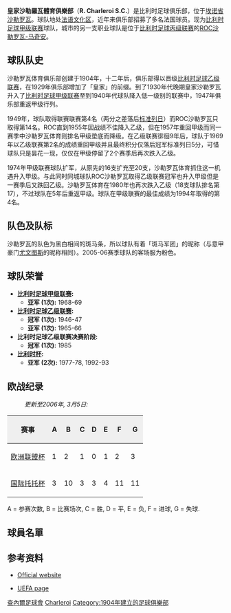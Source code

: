 {{noteTA
|G1=football
|1=zh-hans:沙勒罗瓦;zh-hant:沙勒羅瓦;zh-hk:查內爾;zh-tw:夏雷若}}
{{Football club infobox
| clubname   = 查內爾
| fullname   = 皇家沙勒羅瓦體育俱樂部
| image      = [[File:Charleroi.gif|150px]]
| nickname   = ''Les Zèbres'' (斑马军团), <br>''Les Carolos''
| founded    = 1904年1月1日 (创建)<br>1907年11月24日(注册)
| ground     = [[沙勒罗瓦球场|沙勒罗瓦球场]],<br>[[沙勒罗瓦|沙勒罗瓦]]
| capacity   = 22,000
| chairman   = Abbas Bayat
| manager    = Jacky Matthijssen
| league     = [[比利時甲組聯賽A|比利時甲組聯賽A]]
| season     = 2021–22
| position   = 比甲，第 7 位
| pattern_la1=|pattern_b1=_blackstripes|pattern_ra1=
| leftarm1=FFFFFF|body1=FFFFFF|rightarm1=FFFFFF|shorts1=000000|socks1=000000
| pattern_la2=|pattern_b2=_treze|pattern_ra2=
| leftarm2=FFFFFF|body2=FFFFFF|rightarm2=FFFFFF|shorts2=FFFFFF|socks2=FFFFFF
}}

'''皇家沙勒羅瓦體育俱樂部'''（'''R. Charleroi S.C.'''）是比利时足球俱乐部，位于[[埃诺省|埃诺省]][[沙勒罗瓦|沙勒罗瓦]]。球队地处[[法语文化区|法语文化区]]，近年来俱乐部招募了多名法国球员。现为[[比利时足球甲级联赛|比利时足球甲级联赛]]球队，城市的另一支职业球队是位于[[比利时足球丙级联赛|比利时足球丙级联赛]]的[[沙勒罗瓦-马奇安皇家奥林匹克俱乐部|ROC沙勒罗瓦-马奇安]]。

== 球队队史 ==
沙勒罗瓦体育俱乐部创建于1904年，十二年后，俱乐部得以晋级[[比利时足球乙级联赛|比利时足球乙级联赛]]，在1929年俱乐部增加了「皇家」的前缀。到了1930年代晚期皇家沙勒罗瓦升入了[[比利时足球甲级联赛|比利时足球甲级联赛]]至到1940年代球队降入低一级别的联赛中，1947年俱乐部重返甲级行列。

1949年，球队取得联赛联赛第4名（两分之差落后[[标准列日|标准列日]]）而ROC沙勒罗瓦只取得第14名。ROC直到1955年因战绩不佳降入乙级，但在1957年重回甲级而同一赛季中沙勒罗瓦体育则排名甲级垫底而降级。在乙级联赛徘徊9年后，球队于1969年以乙级联赛第2名的成绩重回甲级并且最终积分仅落后冠军标准列日5分，可惜球队只是昙花一现，仅仅在甲级停留了2个赛季后再次跌入乙级。

1974年甲级联赛球队扩军，从原先的16支扩充至20支，沙勒罗瓦体育抓住这一机遇升入甲级。与此同时同城球队ROC沙勒罗瓦取得乙级联赛冠军也升入甲级但是一赛季后又跌回乙级。沙勒罗瓦体育在1980年也再次跌入乙级（18支球队排名第17），不过球队在5年后重返甲级。球队在甲级联赛的最佳成绩为1994年取得的第4名。

== 队色及队标 ==
沙勒罗瓦的队色为黑白相间的斑马条，所以球队有着「斑马军团」的昵称（与意甲豪门[[尤文图斯|尤文图斯]]的昵称相同）。2005-06赛季球队的客场服为粉色。

== 球队荣誉 ==
* '''[[比利时足球甲级联赛|比利时足球甲级联赛]]:'''
** '''亚军 (1次):''' 1968-69
* '''[[比利时足球乙级联赛|比利时足球乙级联赛]]:'''
** '''冠军 (1次):''' 1946-47
** '''亚军 (1次):''' 1965-66
* '''比利时足球乙级联赛决赛阶段:'''
** '''冠军 (1次):''' 1985
* '''[[比利时杯|比利时杯]]:'''
** '''亚军 (2次):''' 1977-78, 1992-93

== 欧战纪录 ==
:''更新至2006年, 3月5日:''

{| border="1" cellspacing="0" cellpadding="2"
|-----
! style="background:#efefef;" | 赛事
! style="background:#efefef;" | A
! style="background:#efefef;" | B
! style="background:#efefef;" | C
! style="background:#efefef;" | D
! style="background:#efefef;" | E
! style="background:#efefef;" | F
! style="background:#efefef;" | G
|-----
| [[欧洲联盟杯|欧洲联盟杯]] || 1 || 2 || 1 || 0 || 1 || 2 || 3
|-----
| [[国际托托杯|国际托托杯]] || 3 || 10 || 3 || 3
| 4 || 11 || 11
|}

A = 参赛次数, B = 比赛场次, C = 胜, D = 平, E = 负, F = 进球, G = 失球.

== 球員名單 ==
{{Football squad start}}
{{Football squad player|no=1|nat=Belgium|name=[[拿希耶|拿希耶]]|pos=GK}}
{{Football squad player|no=2|nat=Belgium|name=[[贊尼拉|贊尼拉]]|pos=MF}}
{{Football squad player|no=3|nat=Italy|name=[[摩爾亞|摩爾亞]]|pos=DF}}
{{Football squad player|no=5|nat=France|name=[[古爾迪奧拿|古爾迪奧拿]]|pos=MF}}
{{Football squad player|no=6|nat=France|name=[[查哥里|查哥里]]|pos=DF}}
{{Football squad player|no=7|nat=Central African Republic|name=[[哈比保|哈比保]]|pos=FW}}
{{Football squad player|no=8|nat=France|name=[[查巴奧特|查巴奧特]]|pos=MF}}
{{Football squad player|no=9|nat=Morocco|name=[[伊亞祖亞|伊亞祖亞]]|pos=FW}}
{{Football squad player|no=10|nat=Belgium|name=[[謝奧費爾比亞|謝奧費爾比亞]]|pos=MF}}
{{Football squad player|no=13|nat=France|name=[[米高白蘭斯|米高白蘭斯]]|pos=DF}}
{{Football squad player|no=14|nat=Brazil|name=古馬拉斯|pos=FW}}
{{Football squad player|no=15|nat=France|name=[[查拔|查拔]]|pos=GK}}
{{Football squad player|no=16|nat=Burkina Faso|name=[[巴杜|巴杜]]|pos=DF}}
{{Football squad mid}}
{{Football squad player|no=17|nat=France|name=[[列美沙治奧|列美沙治奧]]|pos=MF}}
{{Football squad player|no=18|nat=Belgium|name=[[雲迪保克|雲迪保克]]|pos=DF}}
{{Football squad player|no=21|nat=Morocco|name=[[歐馬斯|歐馬斯]]|pos=MF}}
{{Football squad player|no=22|nat=Brazil|name=[[奧蘭度|奧蘭度]]|pos=FW}}
{{Football squad player|no=23|nat=Belgium|name=[[巴基爾堤|巴基爾堤]]|pos=GK}}
{{Football squad player|no=24|nat=France|name=[[基斯特|基斯特]]|pos=MF}}
{{Football squad player|no=26|nat=Belgium|name=[[靴華卡治|靴華卡治]]|pos=MF}}
{{Football squad player|no=27|nat=COD|name=[[麥保路|麥保路]]|pos=FW}}
{{Football squad player|no=29|nat=Belgium|name=[[哥達度|哥達度]]|pos=MF}}
{{Football squad player|no=33|nat=Guinea|name=[[迪亞奴|迪亞奴]]|pos=DF}}
{{Football squad player|no=55|nat=France|name=[[貝拉奧特|貝拉奧特]]|pos=DF}}
{{Football squad player|no=77|nat=France|name=[[費里奧|費里奧]]|pos=FW}}
{{Football squad end}}

== 参考资料 ==
* {{fr icon}} [http://www.sporting-charleroi.be/hp/fr/hp.asp Official website] {{Wayback|url=http://www.sporting-charleroi.be/hp/fr/hp.asp |date=20070408044004 }}
* {{en icon}} [http://www.uefa.com/footballEurope/Club=52886/domestic.html UEFA page] {{Wayback|url=http://www.uefa.com/footballEurope/Club=52886/domestic.html |date=20070401223942 }}

{{Jupiler League}}

[[Category:查內爾足球會|]]
[[Category:比利时足球俱乐部|Charleroi]]
[[Category:1904年建立的足球俱樂部|Category:1904年建立的足球俱樂部]]